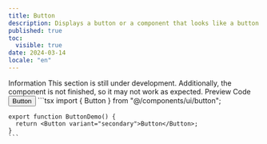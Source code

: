 ```yaml
---
title: Button
description: Displays a button or a component that looks like a button.
published: true
toc:
  visible: true
date: 2024-03-14
locale: "en"
---
```


<Callout variant="tip">
  <CalloutTitle>Information</CalloutTitle>
  <CalloutDescription>
    This section is still under development. Additionally, the component is not
    finished, so it may not work as expected.
  </CalloutDescription>
</Callout>

<Tabs defaultValue="preview">
  <TabsList>
    <TabsTrigger value="preview">Preview</TabsTrigger>
    <TabsTrigger value="code">Code</TabsTrigger>
  </TabsList>
  <TabsContent value="preview">
    <ComponentPreview>
      <Button>Button</Button>
    </ComponentPreview>
  </TabsContent>
  <TabsContent value="code">
    ```tsx
    import { Button } from "@/components/ui/button";

    export function ButtonDemo() {
      return <Button variant="secondary">Button</Button>;
    }
    ```

  </TabsContent>
</Tabs>

